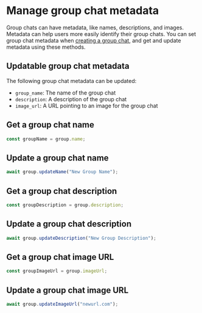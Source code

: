 # Manage group chat metadata

Group chats can have metadata, like names, descriptions, and images. Metadata can help users more easily identify their group chats. You can set group chat metadata when [creating a group chat](/agents/core-messaging/create-conversations), and get and update metadata using these methods.

## Updatable group chat metadata

The following group chat metadata can be updated:

- `group_name`: The name of the group chat
- `description`: A description of the group chat
- `image_url`: A URL pointing to an image for the group chat

## Get a group chat name

```js [Node]
const groupName = group.name;
```

## Update a group chat name

```js [Node]
await group.updateName("New Group Name");
```

## Get a group chat description

```js [Node]
const groupDescription = group.description;
```

## Update a group chat description

```js [Node]
await group.updateDescription("New Group Description");
```

## Get a group chat image URL

```js [Node]
const groupImageUrl = group.imageUrl;
```

## Update a group chat image URL

```js [Node]
await group.updateImageUrl("newurl.com");
```
